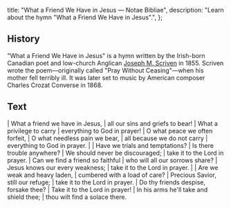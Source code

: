   title: "What a Friend We Have in Jesus — Notae Bibliae",
  description: "Learn about the hymn \"What a Friend We Have in Jesus\".",
};

<Initial text="What a Friend We Have in Jesus" />

## History

"What a Friend We Have in Jesus" is a hymn written by the Irish-born Canadian poet and low-church Anglican [Joseph M. Scriven](/liturgy/music/composers/joseph-m-scriven) in 1855. Scriven wrote the poem—originally called "Pray Without Ceasing"—when his mother fell terribly ill. It was later set to music by American composer Charles Crozat Converse in 1868.

## Text

<Poetry>
|  What a friend we have in Jesus,
|  all our sins and griefs to bear!
|  What a privilege to carry
|  everything to God in prayer!
|  O what peace we often forfeit,
|  O what needless pain we bear,
|  all because we do not carry
|  everything to God in prayer.
|
|  Have we trials and temptations?
|  Is there trouble anywhere?
|  We should never be discouraged;
|  take it to the Lord in prayer.
|  Can we find a friend so faithful
|  who will all our sorrows share?
|  Jesus knows our every weakness;
|  take it to the Lord in prayer.
|
|  Are we weak and heavy laden,
|  cumbered with a load of care?
|  Precious Savior, still our refuge;
|  take it to the Lord in prayer.
|  Do thy friends despise, forsake thee?
|  Take it to the Lord in prayer!
|  In his arms he'll take and shield thee;
|  thou wilt find a solace there.
</Poetry>
